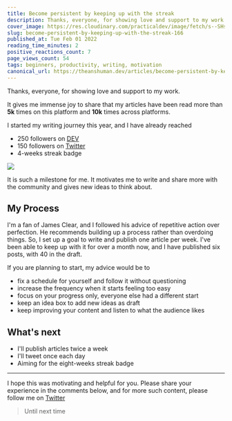 ```yaml
---
title: Become persistent by keeping up with the streak
description: Thanks, everyone, for showing love and support to my work.   It gives me immense joy to share that my...
cover_image: https://res.cloudinary.com/practicaldev/image/fetch/s--SHsHIyEG--/c_imagga_scale,f_auto,fl_progressive,h_420,q_auto,w_1000/https://dev-to-uploads.s3.amazonaws.com/uploads/articles/ajyxsxw07c7cr56e38m5.png
slug: become-persistent-by-keeping-up-with-the-streak-166
published_at: Tue Feb 01 2022
reading_time_minutes: 2
positive_reactions_count: 7
page_views_count: 54
tags: beginners, productivity, writing, motivation
canonical_url: https://theanshuman.dev/articles/become-persistent-by-keeping-up-with-the-streak-166
---
```


Thanks, everyone, for showing love and support to my work.

It gives me immense joy to share that my articles have been read more than **5k** times on this platform and **10k** times across platforms.

I started my writing journey this year, and I have already reached

- 250 followers on [DEV](https://dev.to/anshuman_bhardwaj)
- 150 followers on [Twitter](https://twitter.com/sun_anshuman)
- 4-weeks streak badge

<img
  className="w-96 h-96"
  src="https://media1.giphy.com/media/U4DswrBiaz0p67ZweH/giphy.gif"
/>

It is such a milestone for me. It motivates me to write and share more with the community and gives new ideas to think about.

## My Process

I'm a fan of James Clear, and I followed his advice of repetitive action over perfection. He recommends building up a process rather than overdoing things. So, I set up a goal to write and publish one article per week. I've been able to keep up with it for over a month now, and I have published six posts, with 40 in the draft.

If you are planning to start, my advice would be to

- fix a schedule for yourself and follow it without questioning
- increase the frequency when it starts feeling too easy
- focus on your progress only, everyone else had a different start
- keep an idea box to add new ideas as draft
- keep improving your content and listen to what the audience likes

## What's next

- I'll publish articles twice a week
- I'll tweet once each day
- Aiming for the eight-weeks streak badge

---

I hope this was motivating and helpful for you. Please share your experience in the comments below, and for more such content, please follow me on [Twitter](https://twitter.com/sun_anshuman)

> Until next time
